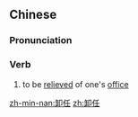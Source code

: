 ==Chinese==
{{zh-forms}}

===Pronunciation===
{{zh-pron
|m=xièrèn
|c=se3 jam6
|mn=qz,tp,xm:sià-līm/kh,zz:sià-jīm
|cat=v
}}

===Verb===
{{zh-verb}}

# to be [[relieve]]d of one's [[office]]

[[zh-min-nan:卸任]]
[[zh:卸任]]